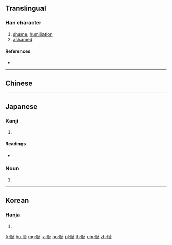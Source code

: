 {{character info/new}}
{{also|恥}}
==Translingual==

===Han character===
{{Han char|rn=128|rad=耳|as=04|sn=10|four=|canj=SJYLM|ids=⿰耳止}}

# [[shame]], [[humiliation]]
# [[ashamed]]

====References====
* {{Han ref|kx=0966.060|dkj=29019|dj=1414.090|hdz=42784.190|uh=803B|ud=32827}}

----

==Chinese==
{{zh-see|恥}}

----

==Japanese==

===Kanji===
{{ja-kanji|grade=|rs=耳04}}

# {{alternative form of|恥|lang=ja}}

====Readings====
* {{ja-readings|on=[[ち]] (chi)|kun=[[はじる]] (hajiru)|nanori=}}

===Noun===
{{ja-noun|はじ}}

# {{alternative form of|恥|lang=ja}}

----

==Korean==

===Hanja===
{{ko-hanja|hangeul=치|eumhun=|rv=chi|mr=ch'i|y=chi}}

# {{defn|lang=ko|sort=耳04}}

[[fr:耻]]
[[hu:耻]]
[[mg:耻]]
[[ja:耻]]
[[no:耻]]
[[pl:耻]]
[[th:耻]]
[[chr:耻]]
[[zh:耻]]